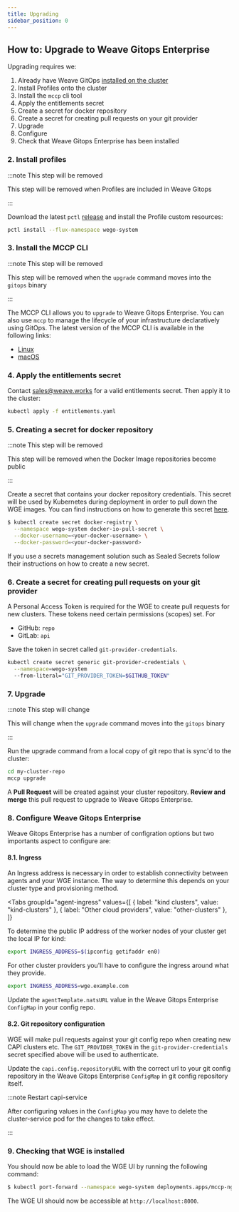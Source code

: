 ```yaml
---
title: Upgrading
sidebar_position: 0
---
```



## How to: Upgrade to Weave Gitops Enterprise

Upgrading requires we:

1. Already have Weave GitOps [installed on the cluster](../getting-started.md)
2. Install Profiles onto the cluster
3. Install the `mccp` cli tool
4. Apply the entitlements secret
5. Create a secret for docker repository
6. Create a secret for creating pull requests on your git provider
7. Upgrade
8. Configure
9. Check that Weave Gitops Enterprise has been installed

### 2. Install profiles

:::note This step will be removed

This step will be removed when Profiles are included in Weave Gitops

:::

Download the latest `pctl` [release](https://github.com/weaveworks/pctl/releases) and install the Profile custom resources:

```bash
pctl install --flux-namespace wego-system
```

### 3. Install the MCCP CLI

:::note This step will be removed

This step will be removed when the `upgrade` command moves into the `gitops` binary

:::

The MCCP CLI allows you to `upgrade` to Weave Gitops Enterprise. You can also use `mccp` to manage the lifecycle of your infrastructure declaratively using GitOps. The latest version of the MCCP CLI is available in the following links:

- [Linux](https://s3.amazonaws.com/weaveworks-wkp/releases/mccp-v0.0.11-linux-amd64)
- [macOS](https://s3.amazonaws.com/weaveworks-wkp/releases/mccp-v0.0.11-darwin-amd64)

### 4. Apply the entitlements secret

Contact sales@weave.works for a valid entitlements secret. Then apply it to the cluster:

```bash
kubectl apply -f entitlements.yaml
```

### 5. Creating a secret for docker repository

:::note This step will be removed

This step will be removed when the Docker Image repositories become public

:::

Create a secret that contains your docker repository credentials. This secret will be used by Kubernetes during deployment in order to pull down the WGE images. You can find instructions on how to generate this secret [here](https://kubernetes.io/docs/tasks/configure-pod-container/pull-image-private-registry/).

```bash
$ kubectl create secret docker-registry \
  --namespace wego-system docker-io-pull-secret \
  --docker-username=<your-docker-username> \
  --docker-password=<your-docker-password>
```

If you use a secrets management solution such as Sealed Secrets follow their instructions on how to create a new secret.

### 6. Create a secret for creating pull requests on your git provider

A Personal Access Token is required for the WGE to create pull requests for new clusters. These tokens need certain permissions (scopes) set. For

- GitHub: `repo`
- GitLab: `api`

Save the token in secret called `git-provider-credentials`.

```bash
kubectl create secret generic git-provider-credentials \
  --namespace=wego-system
  --from-literal="GIT_PROVIDER_TOKEN=$GITHUB_TOKEN"
```

### 7. Upgrade

:::note This step will change

This will change when the `upgrade` command moves into the `gitops` binary

:::

Run the upgrade command from a local copy of git repo that is sync'd to the cluster:

```bash
cd my-cluster-repo
mccp upgrade
```

A **Pull Request** will be created against your cluster repository. **Review and merge** this pull request to upgrade to Weave Gitops Enterprise.

### 8. Configure Weave Gitops Enterprise

Weave Gitops Enterprise has a number of configration options but two importants aspect to configure are:

#### 8.1. Ingress

An Ingress address is necessary in order to establish connectivity between agents and your WGE instance. The way to determine this depends on your cluster type and provisioning method.

<Tabs
  groupId="agent-ingress"
  values={[
    { label: "kind clusters", value: "kind-clusters" },
    { label: "Other cloud providers", value: "other-clusters" },
  ]}
>
  <TabItem value="kind-clusters" default>

To determine the public IP address of the worker nodes of your cluster get the local IP for kind:

```bash
export INGRESS_ADDRESS=$(ipconfig getifaddr en0)
```

  </TabItem>
  <TabItem value="other-clusters">

For other cluster providers you'll have to configure the ingress around what they provide.

```bash
export INGRESS_ADDRESS=wge.example.com
```

  </TabItem>
</Tabs>

Update the `agentTemplate.natsURL` value in the Weave Gitops Enterprise `ConfigMap` in your config repo.

#### 8.2. Git repository configuration

WGE will make pull requests against your git config repo when creating new CAPI clusters etc. The `GIT_PROVIDER_TOKEN` in the `git-provider-credentials` secret specified above will be used to authenticate.

Update the `capi.config.repositoryURL` with the correct url to your git config repository in the Weave Gitops Enterprise `ConfigMap` in git config repository itself.

:::note Restart capi-service

After configuring values in the `ConfigMap` you may have to delete the cluster-service pod for the changes to take effect.

:::

### 9. Checking that WGE is installed

You should now be able to load the WGE UI by running the following command:

```bash
$ kubectl port-forward --namespace wego-system deployments.apps/mccp-nginx-ingress-controller 8000:80
```

The WGE UI should now be accessible at `http://localhost:8000`.
